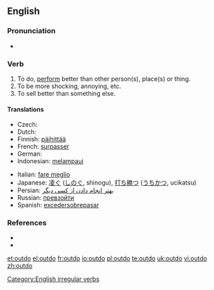 ==English==

===Pronunciation===
* {{IPA|/'ɑʊtdu/}}

===Verb===
{{en-verb|outdoes|outdoing|outdid|outdone}}

# To do, [[perform]] better than other person(s), place(s) or thing.
# To be more shocking, annoying, etc.
# To sell better than something else.

====Translations====
{{trans-top}}
* Czech: {{t-|cs|překonat}}
* Dutch: {{t+|nl|overtreffen}}
* Finnish: [[päihittää]]
* French: [[surpasser]]
* German: {{t-|de|übertreffen}}
* Indonesian: [[lampau|melampaui]]
{{trans-mid}}
* Italian: [[fare meglio]]
* Japanese: [[凌ぐ]] ([[しのぐ]], shinogu), [[打ち勝つ]] ([[うちかつ]], ucikatsu)
* Persian: [[بهتر انجام دادن از کسی دیگر]]
* Russian: [[превзойти]]
* Spanish: [[exceder]][[sobrepasar]]
{{trans-bottom}}

===References===
* {{R:Century 1911}}
* {{R:Webster 1913}}

[[Category:English irregular verbs]]

[[et:outdo]]
[[el:outdo]]
[[fr:outdo]]
[[io:outdo]]
[[pl:outdo]]
[[te:outdo]]
[[uk:outdo]]
[[vi:outdo]]
[[zh:outdo]]